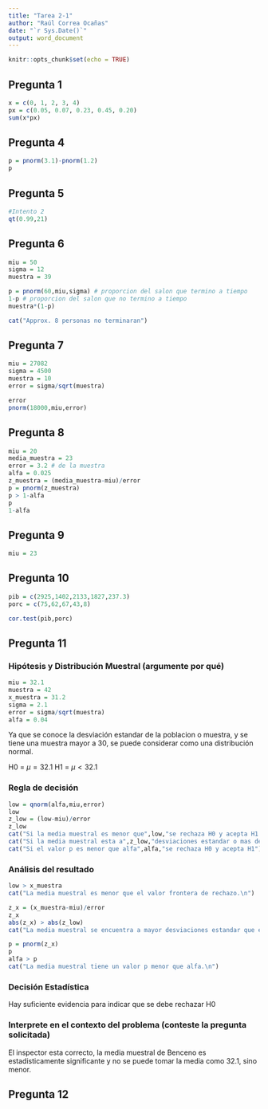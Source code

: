---
title: "Tarea 2-1"
author: "Raúl Correa Ocañas"
date: "`r Sys.Date()`"
output: word_document
---

```{r setup, include=FALSE}
knitr::opts_chunk$set(echo = TRUE)
```

## Pregunta 1

```{r}
x = c(0, 1, 2, 3, 4)
px = c(0.05, 0.07, 0.23, 0.45, 0.20)
sum(x*px)
```
## Pregunta 4
```{r}
p = pnorm(3.1)-pnorm(1.2)
p
```

## Pregunta 5
```{r}
#Intento 2
qt(0.99,21)
```

## Pregunta 6
```{r}
miu = 50
sigma = 12
muestra = 39

p = pnorm(60,miu,sigma) # proporcion del salon que termino a tiempo
1-p # proporcion del salon que no termino a tiempo
muestra*(1-p)

cat("Approx. 8 personas no terminaran")
```
## Pregunta 7
```{r}
miu = 27082
sigma = 4500
muestra = 10
error = sigma/sqrt(muestra)

error
pnorm(18000,miu,error)
```

## Pregunta 8
```{r}
miu = 20
media_muestra = 23
error = 3.2 # de la muestra
alfa = 0.025
z_muestra = (media_muestra-miu)/error
p = pnorm(z_muestra)
p > 1-alfa
p
1-alfa
```
## Pregunta 9
```{r}
miu = 23

```

## Pregunta 10
```{r}
pib = c(2925,1402,2133,1827,237.3)
porc = c(75,62,67,43,8)

cor.test(pib,porc)
```
## Pregunta 11
### Hipótesis y Distribución Muestral (argumente por qué)
```{r}

miu = 32.1
muestra = 42
x_muestra = 31.2
sigma = 2.1
error = sigma/sqrt(muestra)
alfa = 0.04
```

Ya que se conoce la desviación estandar de la poblacion o muestra, y se tiene una muestra mayor a 30, se puede considerar como una distribución normal.

H0 = $\mu = 32.1$ H1 = $\mu < 32.1$

### Regla de decisión

```{r}
low = qnorm(alfa,miu,error)
low
z_low = (low-miu)/error
z_low
cat("Si la media muestral es menor que",low,"se rechaza H0 y acepta H1.\n")
cat("Si la media muestral esta a",z_low,"desviaciones estandar o mas de la media, se rechaza H0 y acepta H1.\n")
cat("Si el valor p es menor que alfa",alfa,"se rechaza H0 y acepta H1")

```

### Análisis del resultado

```{r}
low > x_muestra
cat("La media muestral es menor que el valor frontera de rechazo.\n")

z_x = (x_muestra-miu)/error
z_x
abs(z_x) > abs(z_low)
cat("La media muestral se encuentra a mayor desviaciones estandar que el valor frontera.\n")

p = pnorm(z_x)
p
alfa > p
cat("La media muestral tiene un valor p menor que alfa.\n")
```

### Decisión Estadística

Hay suficiente evidencia para indicar que se debe rechazar H0

### Interprete en el contexto del problema (conteste la pregunta solicitada)

El inspector esta correcto, la media muestral de Benceno es estadisticamente significante y no se puede tomar la media como 32.1, sino menor.

## Pregunta 12


